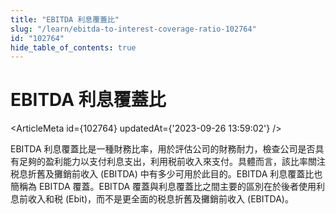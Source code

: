 ```yaml
---
title: "EBITDA 利息覆蓋比"
slug: "/learn/ebitda-to-interest-coverage-ratio-102764"
id: "102764"
hide_table_of_contents: true
---
```



# EBITDA 利息覆蓋比

<ArticleMeta id={102764} updatedAt={'2023-09-26 13:59:02'} />
<div className='border-solid border-b border-t-0 my-4 border-[var(--ifm-color-gray-300)]' />

EBITDA 利息覆蓋比是一種財務比率，用於評估公司的財務耐力，檢查公司是否具有足夠的盈利能力以支付利息支出，利用税前收入來支付。具體而言，該比率關注税息折舊及攤銷前收入 (EBITDA) 中有多少可用於此目的。EBITDA 利息覆蓋比也簡稱為 EBITDA 覆蓋。EBITDA 覆蓋與利息覆蓋比之間主要的區別在於後者使用利息前收入和税 (Ebit)，而不是更全面的税息折舊及攤銷前收入 (EBITDA)。
